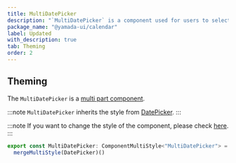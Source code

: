 ```yaml
---
title: MultiDatePicker
description: "`MultiDatePicker` is a component used for users to select multiple dates."
package_name: "@yamada-ui/calendar"
label: Updated
with_description: true
tab: Theming
order: 2
---
```


## Theming

The `MultiDatePicker` is a [multi part component](/styled-system/theming/component-styles#multi-part-components).

:::note
`MultiDatePicker` inherits the style from [DatePicker](/components/forms/date-picker).
:::

:::note
If you want to change the style of the component, please check [here](/styled-system/theming/customize-theme#changing-the-style-of-components).
:::

```ts
export const MultiDatePicker: ComponentMultiStyle<"MultiDatePicker"> =
  mergeMultiStyle(DatePicker)()
```
